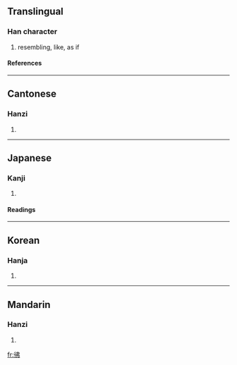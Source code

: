 {{see|髴}}

==Translingual==
===Han character===
{{Han char|rn=60|rad=彳|as=05|sn=8|four=2522<sub>7</sub>|canj=竹人中中弓 (HOLLN)}}
# resembling, like, as if
====References====
{{Han ref|kx=0365.300|dkj=10071|dj=0685.210|hdz=20817.080|uh=5F7F|ud=24447|bh=A9BB|bd=43451}}
----
==Cantonese==
===Hanzi===
{{yue-hanzi|jyut=|y=fat1}}
# {{defn|Cantonese}}
----
==Japanese==
===Kanji===
{{ja-kanji|grade=|rs=彳05}}
# {{defn|Japanese}} 
====Readings====
{{ja-readings|on=[[ふつ]] (futsu), [[ふち]] (fuchi)|kun=[[にかよう]] (nikayou), [[ほのか]] (honoka)}}
----
==Korean==
===Hanja===
{{ko-hanja|hangeul=불|eumhun=|rv=bul|mr=pul|y=pul}}
# {{defn|Korean}}
----
==Mandarin==
===Hanzi===
{{cmn-hanzi|pin=[[fú]] (fu2)|wg=fu<sup>2</sup>}}
# {{defn|Mandarin}}

[[fr:彿]]